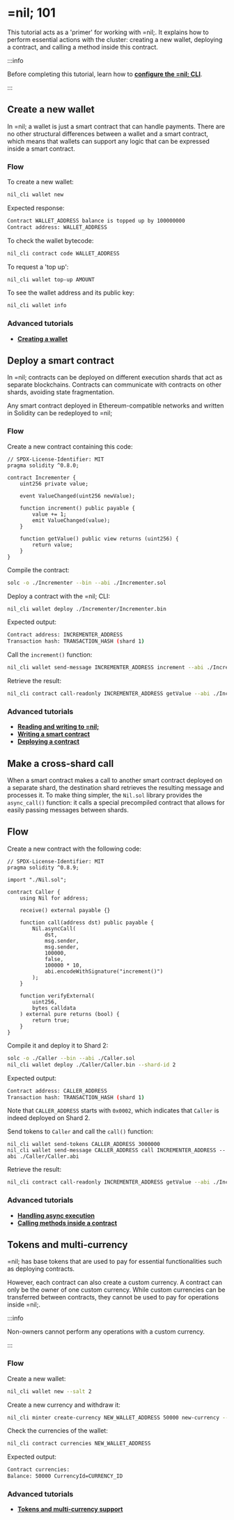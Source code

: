 # =nil; 101

This tutorial acts as a 'primer' for working with =nil;. It explains how to perform essential actions with the cluster: creating a new wallet, deploying a contract, and calling a method inside this contract.

:::info

Before completing this tutorial, learn how to [**configure the =nil; CLI**](../tools/nil-cli/usage).

:::

## Create a new wallet

In =nil; a wallet is just a smart contract that can handle payments. There are no other structural differences between a wallet and a smart contract, which means that wallets can support any logic that can be expressed inside a smart contract.

### Flow

To create a new wallet:

```bash
nil_cli wallet new
```

Expected response:

```bash
Contract WALLET_ADDRESS balance is topped up by 100000000
Contract address: WALLET_ADDRESS
```

To check the wallet bytecode:

```bash
nil_cli contract code WALLET_ADDRESS
```

To request a 'top up':

```bash
nil_cli wallet top-up AMOUNT
```

To see the wallet address and its public key:

```bash
nil_cli wallet info
```

### Advanced tutorials

* [**Creating a wallet**](./essentials/creating-a-wallet)

## Deploy a smart contract

In =nil; contracts can be deployed on different execution shards that act as separate blockchains. Contracts can communicate with contracts on other shards, avoiding state fragmentation.

Any smart contract deployed in Ethereum-compatible networks and written in Solidity can be redeployed to =nil;

### Flow

Create a new contract containing this code:

```solidity showLineNumbers
// SPDX-License-Identifier: MIT
pragma solidity ^0.8.0;

contract Incrementer {
    uint256 private value;

    event ValueChanged(uint256 newValue);

    function increment() public payable {
        value += 1;
        emit ValueChanged(value);
    }

    function getValue() public view returns (uint256) {
        return value;
    }
}
```

Compile the contract:

```bash
solc -o ./Incrementer --bin --abi ./Incrementer.sol
```

Deploy a contract with the =nil; CLI:

```bash
nil_cli wallet deploy ./Incrementer/Incrementer.bin
```

Expected output:

```bash
Contract address: INCREMENTER_ADDRESS
Transaction hash: TRANSACTION_HASH (shard 1)
```

Call the `increment()` function:

```bash
nil_cli wallet send-message INCREMENTER_ADDRESS increment --abi ./Incrementer/Incrementer.abi
```

Retrieve the result:

```bash
nil_cli contract call-readonly INCREMENTER_ADDRESS getValue --abi ./Incrementer/Incrementer.abi
```

### Advanced tutorials

* [**Reading and writing to =nil;**](./essentials/reading-writing-info)
* [**Writing a smart contract**](./working-with-smart-contracts/writing-a-contract)
* [**Deploying a contract**](./working-with-smart-contracts/deploying-a-contract)

## Make a cross-shard call

When a smart contract makes a call to another smart contract deployed on a separate shard, the destination shard retrieves the resulting message and processes it. To make thing simpler, the `Nil.sol` library provides the `async_call()` function: it calls a special precompiled contract that allows for easily passing messages between shards.

## Flow

Create a new contract with the following code:

```solidity showLineNumbers
// SPDX-License-Identifier: MIT
pragma solidity ^0.8.9;

import "./Nil.sol";

contract Caller {
    using Nil for address;

    receive() external payable {}

    function call(address dst) public payable {
        Nil.asyncCall(
            dst,
            msg.sender,
            msg.sender,
            100000,
            false,
            100000 * 10,
            abi.encodeWithSignature("increment()")
        );
    }

    function verifyExternal(
        uint256,
        bytes calldata
    ) external pure returns (bool) {
        return true;
    }
}
```

Compile it and deploy it to Shard 2:

```bash
solc -o ./Caller --bin --abi ./Caller.sol
nil_cli wallet deploy ./Caller/Caller.bin --shard-id 2
```

Expected output:

```bash
Contract address: CALLER_ADDRESS
Transaction hash: TRANSACTION_HASH (shard 1)
```

Note that `CALLER_ADDRESS` starts with `0x0002`, which indicates that `Caller` is indeed deployed on Shard 2.

Send tokens to `Caller` and call the `call()` function:

```
nil_cli wallet send-tokens CALLER_ADDRESS 3000000
nil_cli wallet send-message CALLER_ADDRESS call INCREMENTER_ADDRESS --abi ./Caller/Caller.abi
```

Retrieve the result:

```bash
nil_cli contract call-readonly INCREMENTER_ADDRESS getValue --abi ./Incrementer/Incrementer.abi
```

### Advanced tutorials

* [**Handling async execution**](./essentials/handling-async-execution)
* [**Calling methods inside a contract**](./working-with-smart-contracts/calling-contract-methods)

## Tokens and multi-currency

=nil; has base tokens that are used to pay for essential functionalities such as deploying contracts.

However, each contract can also create a custom currency. A contract can only be the owner of one custom currency. While custom currencies can be transferred between contracts, they cannot be used to pay for operations inside =nil;. 

:::info

Non-owners cannot perform any operations with a custom currency.

:::

### Flow

Create a new wallet:

```bash
nil_cli wallet new --salt 2
```

Create a new currency and withdraw it:

```bash
nil_cli minter create-currency NEW_WALLET_ADDRESS 50000 new-currency --withdraw
```

Check the currencies of the wallet:

```bash
nil_cli contract currencies NEW_WALLET_ADDRESS
```

Expected output:

```bash
Contract currencies:
Balance: 50000 CurrencyId=CURRENCY_ID
```

### Advanced tutorials

* [**Tokens and multi-currency support**](./essentials/tokens-multi-currency)
